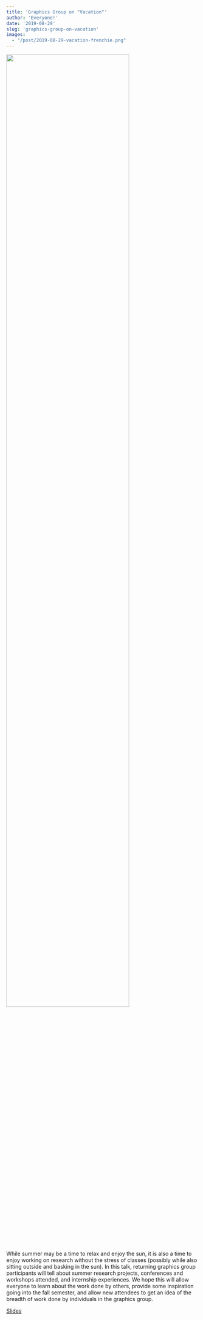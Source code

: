 ```yaml
---
title: 'Graphics Group on "Vacation"'
author: 'Everyone!'
date: '2019-08-29'
slug: 'graphics-group-on-vacation'
images:
  - "/post/2019-08-29-vacation-frenchie.png"
---
```


![](/post/2019-08-29-vacation-frenchie.png){width=80%}

While summer may be a time to relax and enjoy the sun, it is also a time to enjoy working on research without the stress of classes (possibly while also sitting outside and basking in the sun). In this talk, returning graphics group participants will tell about summer research projects, conferences and workshops attended, and internship experiences. We hope this will allow everyone to learn about the work done by others, provide some inspiration going into the fall semester, and allow new attendees to get an idea of the breadth of work done by individuals in the graphics group.

[Slides](https://docs.google.com/presentation/d/11tHeyDfzyHwsDI8qXNfh3YA0Gje1zJqfVepgm89wZ4M/edit?usp=sharing)


